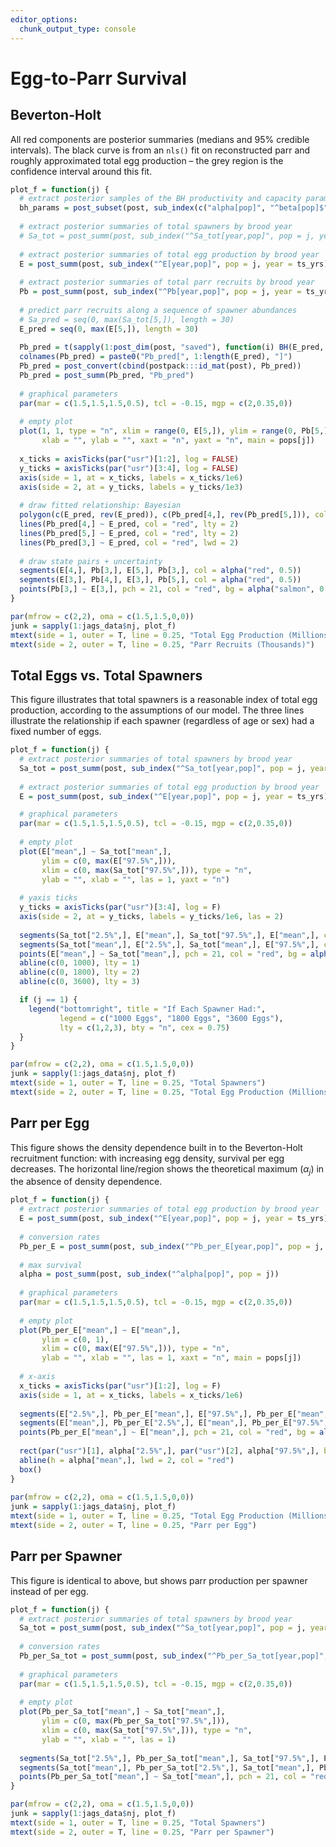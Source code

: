 ```yaml
---
editor_options: 
  chunk_output_type: console
---
```


# Egg-to-Parr Survival {.tabset .tabset-pills}

## Beverton-Holt

All red components are posterior summaries (medians and 95% credible intervals). The black curve is from an `nls()` fit on reconstructed parr and roughly approximated total egg production -- the grey region is the confidence interval around this fit.

```r
plot_f = function(j) {
  # extract posterior samples of the BH productivity and capacity parameters
  bh_params = post_subset(post, sub_index(c("alpha[pop]", "^beta[pop]$"), pop = j), matrix = TRUE)
  
  # extract posterior summaries of total spawners by brood year
  # Sa_tot = post_summ(post, sub_index("^Sa_tot[year,pop]", pop = j, year = ts_yrs))
  
  # extract posterior summaries of total egg production by brood year
  E = post_summ(post, sub_index("^E[year,pop]", pop = j, year = ts_yrs))
  
  # extract posterior summaries of total parr recruits by brood year
  Pb = post_summ(post, sub_index("^Pb[year,pop]", pop = j, year = ts_yrs))
  
  # predict parr recruits along a sequence of spawner abundances
  # Sa_pred = seq(0, max(Sa_tot[5,]), length = 30)
  E_pred = seq(0, max(E[5,]), length = 30)
  
  Pb_pred = t(sapply(1:post_dim(post, "saved"), function(i) BH(E_pred, bh_params[i,1], bh_params[i,2])))
  colnames(Pb_pred) = paste0("Pb_pred[", 1:length(E_pred), "]")
  Pb_pred = post_convert(cbind(postpack:::id_mat(post), Pb_pred))
  Pb_pred = post_summ(Pb_pred, "Pb_pred")
  
  # graphical parameters
  par(mar = c(1.5,1.5,1.5,0.5), tcl = -0.15, mgp = c(2,0.35,0))
  
  # empty plot
  plot(1, 1, type = "n", xlim = range(0, E[5,]), ylim = range(0, Pb[5,], Pb_pred[5,]),
       xlab = "", ylab = "", xaxt = "n", yaxt = "n", main = pops[j])
  
  x_ticks = axisTicks(par("usr")[1:2], log = FALSE)
  y_ticks = axisTicks(par("usr")[3:4], log = FALSE)
  axis(side = 1, at = x_ticks, labels = x_ticks/1e6)
  axis(side = 2, at = y_ticks, labels = y_ticks/1e3)
  
  # draw fitted relationship: Bayesian
  polygon(c(E_pred, rev(E_pred)), c(Pb_pred[4,], rev(Pb_pred[5,])), col = alpha("salmon", 0.5), border = NA)
  lines(Pb_pred[4,] ~ E_pred, col = "red", lty = 2)
  lines(Pb_pred[5,] ~ E_pred, col = "red", lty = 2)
  lines(Pb_pred[3,] ~ E_pred, col = "red", lwd = 2)
  
  # draw state pairs + uncertainty
  segments(E[4,], Pb[3,], E[5,], Pb[3,], col = alpha("red", 0.5))
  segments(E[3,], Pb[4,], E[3,], Pb[5,], col = alpha("red", 0.5))
  points(Pb[3,] ~ E[3,], pch = 21, col = "red", bg = alpha("salmon", 0.5), cex = 1.2)
}

par(mfrow = c(2,2), oma = c(1.5,1.5,0,0))
junk = sapply(1:jags_data$nj, plot_f)
mtext(side = 1, outer = T, line = 0.25, "Total Egg Production (Millions)")
mtext(side = 2, outer = T, line = 0.25, "Parr Recruits (Thousands)")
```

## Total Eggs vs. Total Spawners

This figure illustrates that total spawners is a reasonable index of total egg production, according to the assumptions of our model. The three lines illustrate the relationship if each spawner (regardless of age or sex) had a fixed number of eggs.

```r
plot_f = function(j) {
  # extract posterior summaries of total spawners by brood year
  Sa_tot = post_summ(post, sub_index("^Sa_tot[year,pop]", pop = j, year = ts_yrs))
  
  # extract posterior summaries of total egg production by brood year
  E = post_summ(post, sub_index("^E[year,pop]", pop = j, year = ts_yrs))

  # graphical parameters
  par(mar = c(1.5,1.5,1.5,0.5), tcl = -0.15, mgp = c(2,0.35,0))
  
  # empty plot
  plot(E["mean",] ~ Sa_tot["mean",],
       ylim = c(0, max(E["97.5%",])),
       xlim = c(0, max(Sa_tot["97.5%",])), type = "n",
       ylab = "", xlab = "", las = 1, yaxt = "n")
  
  # yaxis ticks
  y_ticks = axisTicks(par("usr")[3:4], log = F)
  axis(side = 2, at = y_ticks, labels = y_ticks/1e6, las = 2)
  
  segments(Sa_tot["2.5%",], E["mean",], Sa_tot["97.5%",], E["mean",], col = alpha("red", 0.5))
  segments(Sa_tot["mean",], E["2.5%",], Sa_tot["mean",], E["97.5%",], col = alpha("red", 0.5))
  points(E["mean",] ~ Sa_tot["mean",], pch = 21, col = "red", bg = alpha("salmon", 0.5), cex = 1.2)
  abline(c(0, 1000), lty = 1)
  abline(c(0, 1800), lty = 2)
  abline(c(0, 3600), lty = 3)

  if (j == 1) {
    legend("bottomright", title = "If Each Spawner Had:",
           legend = c("1000 Eggs", "1800 Eggs", "3600 Eggs"),
           lty = c(1,2,3), bty = "n", cex = 0.75)
  }
}

par(mfrow = c(2,2), oma = c(1.5,1.5,0,0))
junk = sapply(1:jags_data$nj, plot_f)
mtext(side = 1, outer = T, line = 0.25, "Total Spawners")
mtext(side = 2, outer = T, line = 0.25, "Total Egg Production (Millions)")
```

## Parr per Egg

This figure shows the density dependence built in to the Beverton-Holt recruitment function: with increasing egg density, survival per egg decreases. The horizontal line/region shows the theoretical maximum ($\alpha_j$) in the absence of density dependence.

```r
plot_f = function(j) {
  # extract posterior summaries of total egg production by brood year
  E = post_summ(post, sub_index("^E[year,pop]", pop = j, year = ts_yrs))
  
  # conversion rates
  Pb_per_E = post_summ(post, sub_index("^Pb_per_E[year,pop]", pop = j, year = ts_yrs))
  
  # max survival
  alpha = post_summ(post, sub_index("^alpha[pop]", pop = j))
  
  # graphical parameters
  par(mar = c(1.5,1.5,1.5,0.5), tcl = -0.15, mgp = c(2,0.35,0))
  
  # empty plot
  plot(Pb_per_E["mean",] ~ E["mean",],
       ylim = c(0, 1),
       xlim = c(0, max(E["97.5%",])), type = "n",
       ylab = "", xlab = "", las = 1, xaxt = "n", main = pops[j])
  
  # x-axis
  x_ticks = axisTicks(par("usr")[1:2], log = F)
  axis(side = 1, at = x_ticks, labels = x_ticks/1e6)
  
  segments(E["2.5%",], Pb_per_E["mean",], E["97.5%",], Pb_per_E["mean",], col = alpha("red", 0.5))
  segments(E["mean",], Pb_per_E["2.5%",], E["mean",], Pb_per_E["97.5%",], col = alpha("red", 0.5))
  points(Pb_per_E["mean",] ~ E["mean",], pch = 21, col = "red", bg = alpha("salmon", 0.5), cex = 1.2)
  
  rect(par("usr")[1], alpha["2.5%",], par("usr")[2], alpha["97.5%",], border = alpha("red", 0.5), col = alpha("salmon", 0.5))
  abline(h = alpha["mean",], lwd = 2, col = "red")
  box()
}
  
par(mfrow = c(2,2), oma = c(1.5,1.5,0,0))
junk = sapply(1:jags_data$nj, plot_f)
mtext(side = 1, outer = T, line = 0.25, "Total Egg Production (Millions)")
mtext(side = 2, outer = T, line = 0.25, "Parr per Egg")
```

## Parr per Spawner

This figure is identical to above, but shows parr production per spawner instead of per egg.

```r
plot_f = function(j) {
  # extract posterior summaries of total spawners by brood year
  Sa_tot = post_summ(post, sub_index("^Sa_tot[year,pop]", pop = j, year = ts_yrs))
  
  # conversion rates
  Pb_per_Sa_tot = post_summ(post, sub_index("^Pb_per_Sa_tot[year,pop]", pop = j, year = ts_yrs))
  
  # graphical parameters
  par(mar = c(1.5,1.5,1.5,0.5), tcl = -0.15, mgp = c(2,0.35,0))
  
  # empty plot
  plot(Pb_per_Sa_tot["mean",] ~ Sa_tot["mean",],
       ylim = c(0, max(Pb_per_Sa_tot["97.5%",])),
       xlim = c(0, max(Sa_tot["97.5%",])), type = "n",
       ylab = "", xlab = "", las = 1)
  
  segments(Sa_tot["2.5%",], Pb_per_Sa_tot["mean",], Sa_tot["97.5%",], Pb_per_Sa_tot["mean",], col = alpha("red", 0.5))
  segments(Sa_tot["mean",], Pb_per_Sa_tot["2.5%",], Sa_tot["mean",], Pb_per_Sa_tot["97.5%",], col = alpha("red", 0.5))
  points(Pb_per_Sa_tot["mean",] ~ Sa_tot["mean",], pch = 21, col = "red", bg = alpha("salmon", 0.5), cex = 1.2)
}

par(mfrow = c(2,2), oma = c(1.5,1.5,0,0))
junk = sapply(1:jags_data$nj, plot_f)
mtext(side = 1, outer = T, line = 0.25, "Total Spawners")
mtext(side = 2, outer = T, line = 0.25, "Parr per Spawner")
```
